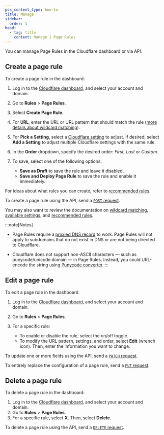 ```yaml
---
pcx_content_type: how-to
title: Manage
sidebar:
  order: 1
head:
  - tag: title
    content: Manage | Page Rules
---
```



You can manage Page Rules in the Cloudflare dashboard or via API.

<Render file="page-rules-migration" />

## Create a page rule

<Tabs syncKey="dashPlusAPI"> <TabItem label="Dashboard">

To create a page rule in the dashboard:

1. Log in to the [Cloudflare dashboard](https://dash.cloudflare.com), and select your account and domain.
2. Go to **Rules** > **Page Rules**.
3. Select **Create Page Rule**.
4. For **URL**, enter the URL or URL pattern that should match the rule ([more details about wildcard matching](/rules/page-rules/reference/wildcard-matching/)).
5. For **Pick a Setting**, select a [Cloudflare setting](/rules/page-rules/reference/settings/) to adjust. If desired, select **Add a Setting** to adjust multiple Cloudflare settings with the same rule.
6. In the **Order** dropdown, specify the desired order: *First, Last* or *Custom*.
7. To save, select one of the following options:

   - **Save as Draft** to save the rule and leave it disabled.
   - **Save and Deploy Page Rule** to save the rule and enable it immediately.

For ideas about what rules you can create, refer to [recommended rules](/rules/page-rules/reference/recommended-rules/).

</TabItem> <TabItem label="API">

To create a page rule using the API, send a [`POST` request](/api/resources/page_rules/methods/create/).

You may also want to review the documentation on [wildcard matching](/rules/page-rules/reference/wildcard-matching/), [available settings](/rules/page-rules/reference/settings/), and [recommended rules](/rules/page-rules/reference/recommended-rules/).

</TabItem> </Tabs>

:::note[Notes]

- Page Rules require a [proxied DNS record](/dns/manage-dns-records/reference/proxied-dns-records) to work. Page Rules will not apply to subdomains that do not exist in DNS or are not being directed to Cloudflare.

- Cloudflare does not support non-ASCII characters — such as punycode/unicode domain — in Page Rules. Instead, you could URL-encode the string using [Punycode converter](https://www.punycoder.com/).
  :::

## Edit a page rule

<Tabs syncKey="dashPlusAPI"> <TabItem label="Dashboard">

To edit a page rule in the dashboard:

1. Log in to the [Cloudflare dashboard](https://dash.cloudflare.com), and select your account and domain.
2. Go to **Rules** > **Page Rules**.
3. For a specific rule:

   - To enable or disable the rule, select the on/off toggle.
   - To modify the URL pattern, settings, and order, select **Edit** (wrench icon). Then, enter the information you want to change.

</TabItem> <TabItem label="API">

To update one or more fields using the API, send a [`PATCH` request](/api/resources/page_rules/methods/edit/).

To entirely replace the configuration of a page rule, send a [`PUT` request](/api/resources/page_rules/methods/update/).

</TabItem> </Tabs>

## Delete a page rule

<Tabs syncKey="dashPlusAPI"> <TabItem label="Dashboard">

To delete a page rule in the dashboard:

1. Log in to the [Cloudflare dashboard](https://dash.cloudflare.com), and select your account and domain.
2. Go to **Rules** > **Page Rules**.
3. For a specific rule, select **X**. Then, select **Delete**.

</TabItem> <TabItem label="API">

To delete a page rule using the API, send a [`DELETE` request](/api/resources/page_rules/methods/delete/).

</TabItem> </Tabs>
